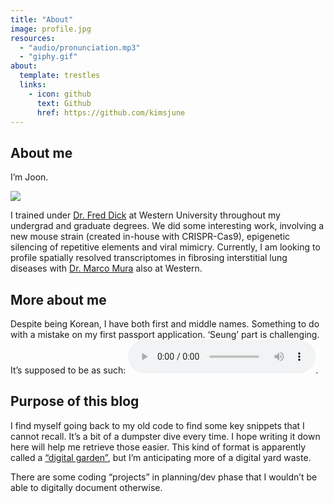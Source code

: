 ---
title: "About"
image: profile.jpg
resources: 
  - "audio/pronunciation.mp3"
  - "giphy.gif"
about:
  template: trestles
  links:
    - icon: github
      text: Github
      href: https://github.com/kimsjune
---

## About me

I'm Joon.

:::{.gif}
[![](giphy.gif)](https://media.giphy.com/media/v1.Y2lkPTc5MGI3NjExZHhoOXU0bmdhaHIwMDF4cTJ4YXUzaHF5YnJmY2h2YXNkMmd1NDZxZCZlcD12MV9pbnRlcm5hbF9naWZfYnlfaWQmY3Q9Zw/Zy7s96dP38MlQe3OjG/giphy.gif)
:::

I trained under [Dr. Fred Dick](https://publish.uwo.ca/~fdick/Lab_Web_Page/index.html) at Western University throughout my undergrad and graduate degrees. We did some interesting work, involving a new mouse strain (created in-house with CRISPR-Cas9), epigenetic silencing of repetitive elements and viral mimicry. Currently, I am looking to profile spatially resolved transcriptomes in fibrosing interstitial lung diseases with [Dr. Marco Mura](https://www.schulich.uwo.ca/respirology//people/faculty/bio-mura.html) also at Western.

## More about me

Despite being Korean, I have both first and middle names. Something to do with a mistake on my first passport application. 'Seung' part is challenging. It's supposed to be as such: <audio controls src="audio/pronunciation.mp3"></audio>.

## Purpose of this blog

I find myself going back to my old code to find some key snippets that I cannot recall. It's a bit of a dumpster dive every time. I hope writing it down here will help me retrieve those easier. This kind of format is apparently called a ["digital garden"](https://maggieappleton.com/garden-history), but I'm anticipating more of a digital yard waste.

There are some coding "projects" in planning/dev phase that I wouldn't be able to digitally document otherwise.
